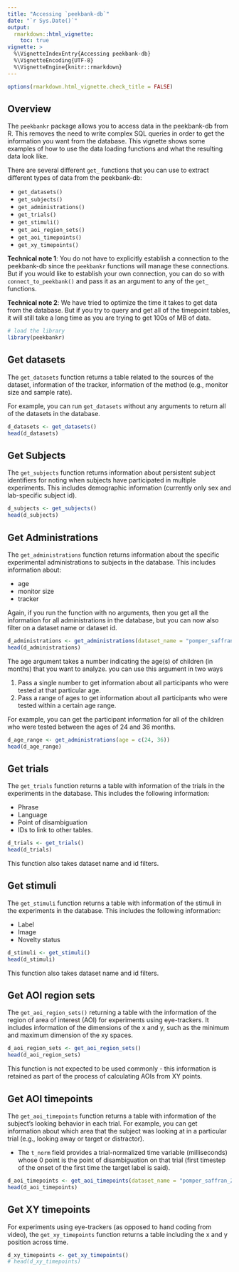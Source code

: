 ```yaml
---
title: "Accessing `peekbank-db`"
date: "`r Sys.Date()`"
output:
  rmarkdown::html_vignette:
    toc: true
vignette: >
  %\VignetteIndexEntry{Accessing peekbank-db}
  %\VignetteEncoding{UTF-8}
  %\VignetteEngine{knitr::rmarkdown}
---
```


```r
options(rmarkdown.html_vignette.check_title = FALSE)
```

## Overview
  
The `peekbankr` package allows you to access data in the peekbank-db from R. This removes the need to write complex SQL queries in order to get the information you want from the database. This vignette shows some examples of how to use the data loading functions and what the resulting data look like.
  
There are several different `get_` functions that you can use to extract different types of data from the peekbank-db: 
  
  * `get_datasets()`
  * `get_subjects()`
  * `get_administrations()`
  * `get_trials()`
  * `get_stimuli()`
  * `get_aoi_region_sets()`
  * `get_aoi_timepoints()`
  * `get_xy_timepoints()`
  
**Technical note 1**: You do not have to explicitly establish a connection to the peekbank-db since the `peekbankr` functions will manage these connections. But if you would like to establish your own connection, you can do so with `connect_to_peekbank()` and pass it as an argument to any of the `get_` functions.
  
**Technical note 2**: We have tried to optimize the time it takes to get data from the database. But if you try to query and get all of the timepoint tables, it will still take a long time as you are trying to get 100s of MB of data.
  
```r
# load the library
library(peekbankr)
```

## Get datasets

The `get_datasets` function returns a table related to the sources of the dataset, information of the tracker, information of the method (e.g., monitor size and sample rate). 

For example, you can run `get_datasets` without any arguments to return all of the datasets in the database.

```r
d_datasets <- get_datasets()
head(d_datasets)
```

## Get Subjects

The `get_subjects` function returns information about persistent subject identifiers for noting when subjects have participated in multiple experiments. This includes demographic information (currently only sex and lab-specific subject id). 

```r
d_subjects <- get_subjects()
head(d_subjects)
```


## Get Administrations

The `get_administrations` function returns information about the specific experimental administrations to subjects in the database. This includes information about:

  * age
  * monitor size
  * tracker

Again, if you run the function with no arguments, then you get all the information for all administrations in the database, but you can now also filter on a dataset name or dataset id.

```r
d_administrations <- get_administrations(dataset_name = "pomper_saffran_2016")
head(d_administrations)
```


The age argument takes a number indicating the age(s) of children (in months) that you want to analyze. you can use this argument in two ways 

  1. Pass a single number to get information about all participants who were tested at that particular age. 
  2. Pass a range of ages to get information about all participants who were tested within a certain age range. 

For example, you can get the participant information for all of the children who were tested between the ages of 24 and 36 months. 

```r
d_age_range <- get_administrations(age = c(24, 36))
head(d_age_range)
```

## Get trials

The `get_trials` function returns a table with information of the trials in the experiments in the database. This includes the following information:

  * Phrase
  * Language
  * Point of disambiguation
  * IDs to link to other tables. 

```r
d_trials <- get_trials()
head(d_trials)
```  

This function also takes dataset name and id filters.

## Get stimuli

The `get_stimuli` function returns a table with information of the stimuli in the experiments in the database. This includes the following information:

  * Label
  * Image
  * Novelty status

```r
d_stimuli <- get_stimuli()
head(d_stimuli)
```  

This function also takes dataset name and id filters.

## Get AOI region sets

The `get_aoi_region_sets()` returning a table with the information of the region of area of interest (AOI) for experiments using eye-trackers. It includes information of the dimensions of the x and y, such as the minimum and maximum dimension of the xy spaces. 

```r
d_aoi_region_sets <- get_aoi_region_sets()
head(d_aoi_region_sets)
```

This function is not expected to be used commonly - this information is retained as part of the process of calculating AOIs from XY points.

## Get AOI timepoints 

The `get_aoi_timepoints` function returns a table with information of the subject's looking behavior in each trial. For example, you can get information about which area that the subject was looking at in a particular trial (e.g., looking away or target or distractor). 

* The `t_norm` field provides a trial-normalized time variable (milliseconds) whose 0 point is the point of disambiguation on that trial (first timestep of the onset of the first time the target label is said). 

```r
d_aoi_timepoints <- get_aoi_timepoints(dataset_name = "pomper_saffran_2016")
head(d_aoi_timepoints)
```

## Get XY timepoints

For experiments using eye-trackers (as opposed to hand coding from video), the `get_xy_timepoints` function returns a table including the x and y position across time. 

```r
d_xy_timepoints <- get_xy_timepoints()
# head(d_xy_timepoints)
```
